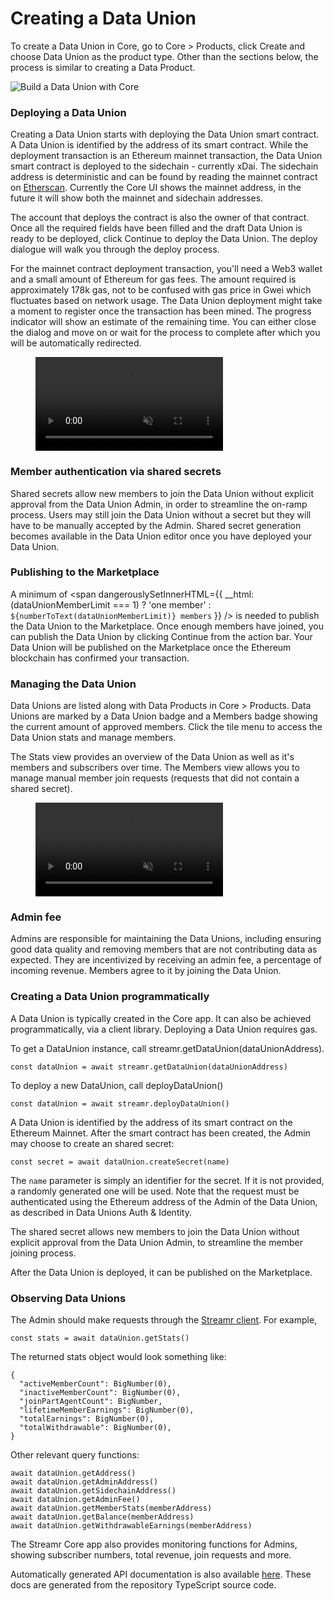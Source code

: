 



# Creating a Data Union

To create a Data Union in Core, go to Core > Products, click <span className={docsStyles.streamrHighlight}>Create</span> and choose Data Union as the product type. Other than the sections below, the process is similar to creating a Data Product.

<Image src={Build} highResSrc={Build2x} alt="Build a Data Union with Core" />

### Deploying a Data Union

Creating a Data Union starts with deploying the Data Union smart contract. A Data Union is identified by the address of its smart contract. While the deployment transaction is an Ethereum mainnet transaction, the Data Union smart contract is deployed to the sidechain - currently xDai. The sidechain address is deterministic and can be found by reading the mainnet contract on <a href="http://etherscan.io/" target="_blank" rel="noopener noreferrer">Etherscan</a>. Currently the Core UI shows the mainnet address, in the future it will show both the mainnet and sidechain addresses.

The account that deploys the contract is also the owner of that contract. Once all the required fields have been filled and the draft Data Union is ready to be deployed, click <span className={docsStyles.streamrHighlight}>Continue</span> to deploy the Data Union. The deploy dialogue will walk you through the deploy process.

For the mainnet contract deployment transaction, you'll need a Web3 wallet and a small amount of Ethereum for gas fees. The amount required is approximately 178k gas, not to be confused with gas price in Gwei which fluctuates based on network usage. The Data Union deployment might take a moment to register once the transaction has been mined. The progress indicator will show an estimate of the remaining time. You can either close the dialog and move on or wait for the process to complete after which you will be automatically redirected.

<figure>
    <video muted loop autoPlay>
        <source src={Deploy} type="video/mp4" />
    </video>
</figure>

### Member authentication via shared secrets

Shared secrets allow new members to join the Data Union without explicit approval from the Data Union Admin, in order to streamline the on-ramp process. Users may still join the Data Union without a secret but they will have to be manually accepted by the Admin. Shared secret generation becomes available in the Data Union editor once you have deployed your Data Union.

### Publishing to the Marketplace

A minimum of <span dangerouslySetInnerHTML={{
    __html: (dataUnionMemberLimit === 1) ? 'one member' : `${numberToText(dataUnionMemberLimit)} members`
}} /> is needed to publish the Data Union to the Marketplace. Once enough members have joined, you can publish the Data Union by clicking <span className={docsStyles.streamrHighlight}>Continue</span> from the action bar. Your Data Union will be published on the Marketplace once the Ethereum blockchain has confirmed your transaction.

### Managing the Data Union

Data Unions are listed along with Data Products in Core > Products. Data Unions are marked by a Data Union badge and a Members badge showing the current amount of approved members. Click the tile menu to access the Data Union stats and manage members.

The Stats view provides an overview of the Data Union as well as it's members and subscribers over time. The Members view allows you to manage manual member join requests (requests that did not contain a shared secret).

<figure>
    <video muted loop autoPlay>
        <source src={Managing} type="video/mp4" />
    </video>
</figure>

### Admin fee

Admins are responsible for maintaining the Data Unions, including ensuring good data quality and removing members that are not contributing data as expected. They are incentivized by receiving an admin fee, a percentage of incoming revenue. Members agree to it by joining the Data Union.

### Creating a Data Union programmatically

A Data Union is typically created in the <Link to={docsLinks.creatingADataUnion}>Core app</Link>. It can also be achieved programmatically, via a client library. Deploying a Data Union requires gas.

To get a DataUnion instance, call streamr.getDataUnion(dataUnionAddress).

```
const dataUnion = await streamr.getDataUnion(dataUnionAddress)
```

To deploy a new DataUnion, call deployDataUnion()

```
const dataUnion = await streamr.deployDataUnion()
```

A Data Union is identified by the address of its smart contract on the Ethereum Mainnet. After the smart contract has been created, the Admin may choose to create an shared secret:

```
const secret = await dataUnion.createSecret(name)
```

The `name` parameter is simply an identifier for the secret. If it is not provided, a randomly generated one will be used. Note that the request must be authenticated using the Ethereum address of the Admin of the Data Union, as described in <Link to={docsLinks.walletManagement}>Data Unions Auth & Identity</Link>.

The shared secret allows new members to join the Data Union without explicit approval from the Data Union Admin, to streamline the member joining process.

After the Data Union is deployed, it can be published on the Marketplace.

### Observing Data Unions

The Admin should make requests through the <a href="https://www.npmjs.com/package/streamr-client" target="_blank" rel="noopener noreferrer">Streamr client</a>. For example,

```
const stats = await dataUnion.getStats()
```

The returned stats object would look something like:

```
{
  "activeMemberCount": BigNumber(0),
  "inactiveMemberCount": BigNumber(0),
  "joinPartAgentCount": BigNumber,
  "lifetimeMemberEarnings": BigNumber(0),
  "totalEarnings": BigNumber(0),
  "totalWithdrawable": BigNumber(0),
}
```

Other relevant query functions:

```
await dataUnion.getAddress()
await dataUnion.getAdminAddress()
await dataUnion.getSidechainAddress()
await dataUnion.getAdminFee()
await dataUnion.getMemberStats(memberAddress)
await dataUnion.getBalance(memberAddress)
await dataUnion.getWithdrawableEarnings(memberAddress)
```

The Streamr Core app also provides monitoring functions for Admins, showing subscriber numbers, total revenue, join requests and more.

Automatically generated API documentation is also available <a href="https://github.com/streamr-dev/network-monorepo" target="_blank" rel="noopener noreferrer">here</a>. These docs are generated from the repository TypeScript source code.
